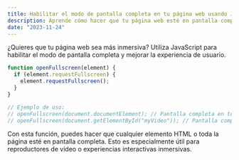 ```yaml
---
title: Habilitar el modo de pantalla completa en tu página web usando JavaScript
description: Aprende cómo hacer que tu página web esté en pantalla completa con JavaScript para brindar una experiencia de usuario más inmersiva.
date: "2023-11-24"
---
```


¿Quieres que tu página web sea más inmersiva? Utiliza JavaScript para habilitar el modo de pantalla completa y mejorar la experiencia de usuario.

```javascript
function openFullscreen(element) {
  if (element.requestFullscreen) {
    element.requestFullscreen();
  }
}

// Ejemplo de uso:
// openFullscreen(document.documentElement); // Pantalla completa en toda la página
// openFullscreen(document.getElementById("myVideo")); // Pantalla completa en un elemento individual
```

Con esta función, puedes hacer que cualquier elemento HTML o toda la página esté en pantalla completa. Esto es especialmente útil para reproductores de video o experiencias interactivas inmersivas.